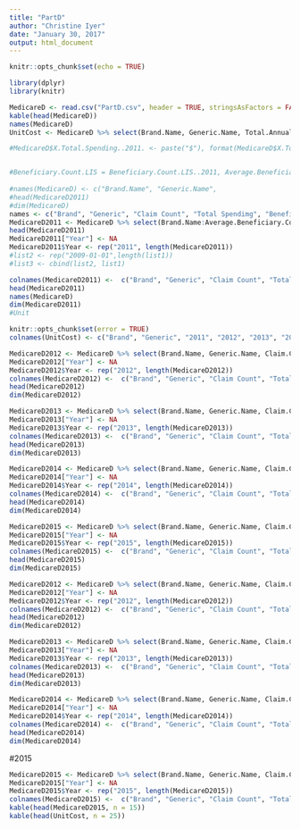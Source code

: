 ```yaml
---
title: "PartD"
author: "Christine Iyer"
date: "January 30, 2017"
output: html_document
---
```


```r
knitr::opts_chunk$set(echo = TRUE)
```

```r
library(dplyr)
library(knitr)
```


```r
MedicareD <- read.csv("PartD.csv", header = TRUE, stringsAsFactors = FALSE, skip = 3)
kable(head(MedicareD))
names(MedicareD)
UnitCost <- MedicareD %>% select(Brand.Name, Generic.Name, Total.Annual.Spending.Per.User..2011, X.Total.Annual.Spending.Per.User..2012., X.Total.Annual.Spending.Per.User..2013., X.Total.Annual.Spending.Per.User..2014., X.Total.Annual.Spending.Per.User..2015.) 

#MedicareD$X.Total.Spending..2011. <- paste("$"), format(MedicareD$X.Total.Spending..2011., big.mark = ","), sep = ",", round(MedicareD$X.Total.Spending..2011., digits = 2))


#Beneficiary.Count.LIS = Beneficiary.Count.LIS..2011, Average.Beneficiary.Cost.Share.LIS = X.Average.Beneficiary.Cost.Share.LIS..2011.#, Beneficiary.Count..2011, Unit.Cost = Unit.Count..2011, Av.Cost.Per.User = X.Average.Cost.Per.Unit..Weighted...2011., Beneficiary.Cost =  
                                       
#names(MedicareD) <- c("Brand.Name", "Generic.Name", 
#head(MedicareD2011)
#dim(MedicareD)
names <- c("Brand", "Generic", "Claim Count", "Total Spendimg", "Beneficiary Count", "Total Annual Spending per User", "Unit Count", "Average Cost per Unit", "Beneficiary Count, No LIS", "Average Beneficiary Cost Share, No LIS", "Beneficiary Count, LIS", "Average Beneficiary Cost Share, LIS", "Year")
MedicareD2011 <- MedicareD %>% select(Brand.Name:Average.Beneficiary.Cost.Share.LIS..2011)
head(MedicareD2011)
MedicareD2011["Year"] <- NA
MedicareD2011$Year <- rep("2011", length(MedicareD2011))
#list2 <- rep("2009-01-01",length(list1))
#list3 <- cbind(list2, list1)

colnames(MedicareD2011) <-  c("Brand", "Generic", "Claim Count", "Total Spendimg", "Beneficiary Count", "Total Annual Spending per User", "Unit Count", "Average Cost per Unit", "Beneficiary Count, No LIS", "Average Beneficiary Cost Share, No LIS", "Beneficiary Count, LIS", "Average Beneficiary Cost Share, LIS", "Year")
head(MedicareD2011)
names(MedicareD)
dim(MedicareD2011)
#Unit

```




```r
knitr::opts_chunk$set(error = TRUE)
colnames(UnitCost) <- c("Brand", "Generic", "2011", "2012", "2013", "2014", "2015")

```





```r
MedicareD2012 <- MedicareD %>% select(Brand.Name, Generic.Name, Claim.Count..2012:X.Average.Beneficiary.Cost.Share.LIS..2012.)
MedicareD2012["Year"] <- NA
MedicareD2012$Year <- rep("2012", length(MedicareD2012))
colnames(MedicareD2012) <-  c("Brand", "Generic", "Claim Count", "Total Spendimg", "Beneficiary Count", "Total Annual Spending per User", "Unit Count", "Average Cost per Unit", "Beneficiary Count, No LIS", "Average Beneficiary Cost Share, No LIS", "Beneficiary Count, LIS", "Average Beneficiary Cost Share, LIS", "Year")
head(MedicareD2012)
dim(MedicareD2012)
```

```r
MedicareD2013 <- MedicareD %>% select(Brand.Name, Generic.Name, Claim.Count..2013:X.Average.Beneficiary.Cost.Share.LIS..2013.)
MedicareD2013["Year"] <- NA
MedicareD2013$Year <- rep("2013", length(MedicareD2013))
colnames(MedicareD2013) <-  c("Brand", "Generic", "Claim Count", "Total Spendimg", "Beneficiary Count", "Total Annual Spending per User", "Unit Count", "Average Cost per Unit", "Beneficiary Count, No LIS", "Average Beneficiary Cost Share, No LIS", "Beneficiary Count, LIS", "Average Beneficiary Cost Share, LIS", "Year")
head(MedicareD2013)
dim(MedicareD2013)
```



```r
MedicareD2014 <- MedicareD %>% select(Brand.Name, Generic.Name, Claim.Count..2014:X.Average.Beneficiary.Cost.Share.LIS..2014.)
MedicareD2014["Year"] <- NA
MedicareD2014$Year <- rep("2014", length(MedicareD2014))
colnames(MedicareD2014) <-  c("Brand", "Generic", "Claim Count", "Total Spendimg", "Beneficiary Count", "Total Annual Spending per User", "Unit Count", "Average Cost per Unit", "Beneficiary Count, No LIS", "Average Beneficiary Cost Share, No LIS", "Beneficiary Count, LIS", "Average Beneficiary Cost Share, LIS", "Year")
head(MedicareD2014)
dim(MedicareD2014)
```



```r
MedicareD2015 <- MedicareD %>% select(Brand.Name, Generic.Name, Claim.Count..2015:X.Average.Beneficiary.Cost.Share.LIS..2015.)
MedicareD2015["Year"] <- NA
MedicareD2015$Year <- rep("2015", length(MedicareD2015))
colnames(MedicareD2015) <-  c("Brand", "Generic", "Claim Count", "Total Spendimg", "Beneficiary Count", "Total Annual Spending per User", "Unit Count", "Average Cost per Unit", "Beneficiary Count, No LIS", "Average Beneficiary Cost Share, No LIS", "Beneficiary Count, LIS", "Average Beneficiary Cost Share, LIS", "Year")
head(MedicareD2015)
dim(MedicareD2015)
```
```r
MedicareD2012 <- MedicareD %>% select(Brand.Name, Generic.Name, Claim.Count..2012:X.Average.Beneficiary.Cost.Share.LIS..2012.)
MedicareD2012["Year"] <- NA
MedicareD2012$Year <- rep("2012", length(MedicareD2012))
colnames(MedicareD2012) <-  c("Brand", "Generic", "Claim Count", "Total Spendimg", "Beneficiary Count", "Total Annual Spending per User", "Unit Count", "Average Cost per Unit", "Beneficiary Count, No LIS", "Average Beneficiary Cost Share, No LIS", "Beneficiary Count, LIS", "Average Beneficiary Cost Share, LIS", "Year")
head(MedicareD2012)
dim(MedicareD2012)
```

```r
MedicareD2013 <- MedicareD %>% select(Brand.Name, Generic.Name, Claim.Count..2013:X.Average.Beneficiary.Cost.Share.LIS..2013.)
MedicareD2013["Year"] <- NA
MedicareD2013$Year <- rep("2013", length(MedicareD2013))
colnames(MedicareD2013) <-  c("Brand", "Generic", "Claim Count", "Total Spendimg", "Beneficiary Count", "Total Annual Spending per User", "Unit Count", "Average Cost per Unit", "Beneficiary Count, No LIS", "Average Beneficiary Cost Share, No LIS", "Beneficiary Count, LIS", "Average Beneficiary Cost Share, LIS", "Year")
head(MedicareD2013)
dim(MedicareD2013)
```



```r
MedicareD2014 <- MedicareD %>% select(Brand.Name, Generic.Name, Claim.Count..2014:X.Average.Beneficiary.Cost.Share.LIS..2014.)
MedicareD2014["Year"] <- NA
MedicareD2014$Year <- rep("2014", length(MedicareD2014))
colnames(MedicareD2014) <-  c("Brand", "Generic", "Claim Count", "Total Spendimg", "Beneficiary Count", "Total Annual Spending per User", "Unit Count", "Average Cost per Unit", "Beneficiary Count, No LIS", "Average Beneficiary Cost Share, No LIS", "Beneficiary Count, LIS", "Average Beneficiary Cost Share, LIS", "Year")
head(MedicareD2014)
dim(MedicareD2014)
```


#2015
```r
MedicareD2015 <- MedicareD %>% select(Brand.Name, Generic.Name, Claim.Count..2015:X.Average.Beneficiary.Cost.Share.LIS..2015.)
MedicareD2015["Year"] <- NA
MedicareD2015$Year <- rep("2015", length(MedicareD2015))
colnames(MedicareD2015) <-  c("Brand", "Generic", "Claim Count", "Total Spendimg", "Beneficiary Count", "Total Annual Spending per User", "Unit Count", "Average Cost per Unit", "Beneficiary Count, No LIS", "Average Beneficiary Cost Share, No LIS", "Beneficiary Count, LIS", "Average Beneficiary Cost Share, LIS", "Year")
kable(head(MedicareD2015, n = 15))
kable(head(UnitCost, n = 25))
```